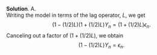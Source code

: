 
\color{blue}

**Solution**. A.\
Writing the model in terms of the lag operator, $L$, we get
$$\big(1-(1/2)L\big)\big(1+(1/2)L\big) Y_n = \big(1+(1/2)L\big)\epsilon_n.$$
Canceling out a factor of $\big(1+(1/2)L\big)$, we obtain
$$\big(1-(1/2)L\big)Y_n = \epsilon_n.$$

\color{black}


